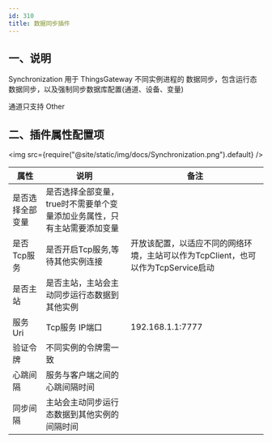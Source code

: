 ```yaml
---
id: 310
title: 数据同步插件
---
```




 
## 一、说明

Synchronization 用于 ThingsGateway 不同实例进程的 数据同步，包含运行态数据同步，以及强制同步数据库配置(通道、设备、变量)

通道只支持 Other 

## 二、插件属性配置项

<img src={require("@site/static/img/docs/Synchronization.png").default} />

| 属性           |  说明                    | 备注|
| ---------------| --------------------------| ---|
| 是否选择全部变量         | 是否选择全部变量，true时不需要单个变量添加业务属性，只有主站需要添加变量            |  |
| 是否Tcp服务         | 是否开启Tcp服务,等待其他实例连接  | 开放该配置，以适应不同的网络环境，主站可以作为TcpClient，也可以作为TcpService启动   |
| 是否主站         | 是否主站，主站会主动同步运行态数据到其他实例           |  |
| 服务Uri         | Tcp服务 IP端口           | 192.168.1.1:7777  |
| 验证令牌         | 不同实例的令牌需一致 | |
| 心跳间隔         | 服务与客户端之间的心跳间隔时间              |  |
| 同步间隔         | 主站会主动同步运行态数据到其他实例的间隔时间              |  |



